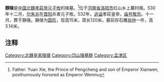 {{文物保护单位
| 级别 = 全国
| 名称 = [[邙山陵墓群|邙山陵墓群]]<br />北魏静陵
| 图片 = 
| 编号 = 5-171
| 分类 = 古墓葬
| 时代 = [[北魏|北魏]]
| 所在 = [[河南省|河南省]] [[洛阳市|洛阳市]] [[孟津县|孟津县]]
| 登录 = 2001年
| Cat = 河南全国重点文物保护单位
}}
'''靜陵'''是[[中国|中国]][[北魏孝莊帝|北魏孝莊帝元子攸]]的陵墓。<ref>Father: Yuan Xie, the Prince of Pengcheng and son of Emperor Xianwen, posthumously honored as Emperor Wenmu</ref>位于[[河南省|河南省]][[洛阳市|洛阳市]]红山乡上寨村南。530年十二月，[[尔朱兆|尔朱兆]]在[[晋阳|晋阳]]杀害元子攸。532年，[[追谥|追谥]]孝莊皇帝，[[庙号|庙号]][[敬宗|敬宗]]。十一月，葬于静陵。静陵为[[圆形|圆形]]，现高15米，周长120米。墓前存石雕[[翁仲|翁仲]]一件，高3.14米。

==注释==
{{Reflist|2}}

[[Category:北魏皇家陵寝|Category:北魏皇家陵寝]]
[[Category:邙山陵墓群|Category:邙山陵墓群]]
[[Category:孟津区|Category:孟津区]]